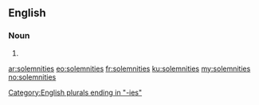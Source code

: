 ==English==

===Noun===
{{head|en|plural}}

# {{plural of|solemnity|lang=en}}

[[Category:English plurals ending in "-ies"]]

[[ar:solemnities]]
[[eo:solemnities]]
[[fr:solemnities]]
[[ku:solemnities]]
[[my:solemnities]]
[[no:solemnities]]